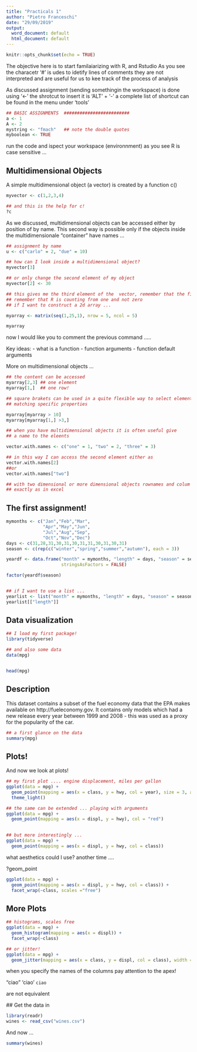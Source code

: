 ```yaml
---
title: "Practicals 1"
author: "Pietro Franceschi"
date: "29/09/2019"
output:
  word_document: default
  html_document: default
---
```


```r
knitr::opts_chunk$set(echo = TRUE)
```

The objective here is to start familaiarizing with R, and Rstudio As you see the characetr '#' is udes to idetify lines of comments
they are not interpreted and are useful for us to kee track of the process  of analysis

As discussed assignment (sending somethingin the workspace) is done using '<-' the shrotcut to insert it is 'ALT' + '-' 
a complete list of shortcut can be found in the menu under 'tools'

```r
## BASIC ASSIGNMENTS  #########################
a <- 1
A <- 2
mystring <- "fmach"   ## note the double quotes
myboolean <- TRUE
```

run the code and ispect your workspace (environnment) as you see R is case sensitive ...


## Multidimensional Objects
A simple multidimensional object (a vector) is created by a function c()

```r
myvector <- c(1,2,3,4)

## and this is the help for c!
?c

```


As we discussed, multidimensional objects can be accessed either by position of by name. This second way is possible only if the objects inside the multidimensionale "container" have names ...
```r
## assignment by name
u <- c("carlo" = 2, "due" = 10)

## how can I look inside a multidimensional object?
myvector[3]

## or only change the second element of my object
myvector[2] <- 30

## this gives me the third element of the  vector, remember that the first element in the 
## remember that R is counting from one and not zero
## if I want to construct a 2d array ...

myarray <- matrix(seq(1,25,1), nrow = 5, ncol = 5)

myarray

```


now I would like you to comment the previous command .....

Key ideas:
- what is a function
- function arguments
- function default arguments


More on multidimensional objects ...

```r
## the content can be accessed
myarray[2,3] ## one element
myarray[1,]  ## one row!

## square brakets can be used in a quite flexible way to select elements
## matching specific properties

myarray[myarray > 10]
myarray[myarray[1,] >3,]

## when you have multidimensional objects it is often useful give
## a name to the eleents

vector.with.names <- c("one" = 1, "two" = 2, "three" = 3)

## in this way I can access the second element either as
vector.with.names[2]
##or
vector.with.names["two"]

## with two dimensional or more dimensional objects rownames and colum names are useful
## exactly as in excel
```



## The first assignment!

```r

mymonths <- c("Jan","Feb","Mar",
              "Apr","May","Jun",
              "Jul","Aug","Sep",
              "Oct","Nov","Dec")
days <- c(31,28,31,30,31,30,31,31,30,31,30,31)
season <- c(rep(c("winter","spring","summer","autumn"), each = 3))

yeardf <- data.frame("month" = mymonths, "length" = days, "season" = season,
                     stringsAsFactors = FALSE)

factor(yeardf$season)


## if I want to use a list ...
yearlist <- list("month" = mymonths, "length" = days, "season" = season)
yearlist[["length"]]

```


## Data visualization

```r
## I load my first package!
library(tidyverse)

## and also some data
data(mpg)


head(mpg)
```

## Description
This dataset contains a subset of the fuel economy data that the EPA makes available on http://fueleconomy.gov. It contains only models which had a new release every year between 1999 and 2008 - this was used as a proxy for the popularity of the car.


```r
## a first glance on the data
summary(mpg)
```

## Plots!
And now we look at plots!

```r
## my first plot .... engine displacement, miles per gallon
ggplot(data = mpg) +
  geom_point(mapping = aes(x = class, y = hwy, col = year), size = 3, alpha = 0.5) +
  theme_light()

```


```r
## the same can be extended ... playing with arguments
ggplot(data = mpg) +
  geom_point(mapping = aes(x = displ, y = hwy), col = "red")
  
```

```r
## but more interestingly ...
ggplot(data = mpg) +
  geom_point(mapping = aes(x = displ, y = hwy, col = class)) 
```


what aesthetics could I use? another time ....

?geom_point



```r
ggplot(data = mpg) +
  geom_point(mapping = aes(x = displ, y = hwy, col = class)) + 
  facet_wrap(~class, scales ="free")

```


## More Plots

```r
## histograms, scales free
ggplot(data = mpg) +
  geom_histogram(mapping = aes(x = displ)) + 
  facet_wrap(~class)
```


```r
## or jitter!
ggplot(data = mpg) +
  geom_jitter(mapping = aes(x = class, y = displ, col = class), width = 0.1)

```

when you specify the names of the columns pay attention to the apex!

 "ciao"
 'ciao'
 `ciao`
 
 are not equivalent
 
 
 ## Get the data in 
 
```r
library(readr)
wines <- read_csv("wines.csv")
```
 
 
 And now ...
 
```r
summary(wines)
```
 
 
 
 



